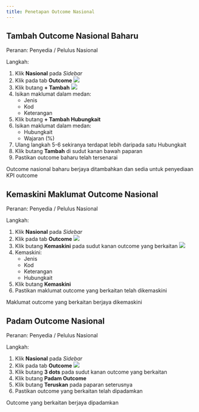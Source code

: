 ```yaml
---
title: Penetapan Outcome Nasional
---
```


## Tambah Outcome Nasional Baharu
Peranan: Penyedia / Pelulus Nasional

Langkah:
1. Klik **Nasional** pada *Sidebar*
2. Klik pada tab **Outcome**
![](./images/nasional-outcome1a.png)
3. Klik butang **+ Tambah** 
![](./images/nasional-outcome1b.png)
4. Isikan maklumat dalam medan:
    * Jenis
    * Kod
    * Keterangan
5. Klik butang **+ Tambah Hubungkait**
6. Isikan maklumat dalam medan:
    * Hubungkait
    * Wajaran (%)
7. Ulang langkah 5-6 sekiranya terdapat lebih daripada satu Hubungkait
8. Klik butang **Tambah** di sudut kanan bawah paparan
9. Pastikan outcome baharu telah tersenarai

<Callout title="Outcome">
Outcome nasional baharu berjaya ditambahkan dan sedia untuk penyediaan KPI outcome
</Callout>

## Kemaskini Maklumat Outcome Nasional
Peranan: Penyedia / Pelulus Nasional

Langkah:
1. Klik **Nasional** pada *Sidebar*
2. Klik pada tab **Outcome**
![](./images/nasional-outcome2a.png)
3. Klik butang **Kemaskini** pada sudut kanan outcome yang berkaitan
![](./images/nasional-outcome2b.png)
4. Kemaskini:
    * Jenis
    * Kod
    * Keterangan
    * Hubungkait
5. Klik butang **Kemaskini**
6. Pastikan maklumat outcome yang berkaitan telah dikemaskini

<Callout title="Outcome">
Maklumat outcome yang berkaitan berjaya dikemaskini
</Callout>

## Padam Outcome Nasional
Peranan: Penyedia / Pelulus Nasional

Langkah:
1. Klik **Nasional** pada *Sidebar*
2. Klik pada tab **Outcome**
![](./images/nasional-outcome3.png)
3. Klik butang **3 dots** pada sudut kanan outcome yang berkaitan
4. Klik butang **Padam Outcome**
5. Klik butang **Teruskan** pada paparan seterusnya
6. Pastikan outcome yang berkaitan telah dipadamkan

<Callout title="Outcome">
Outcome yang berkaitan berjaya dipadamkan
</Callout>